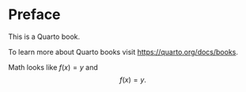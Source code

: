 # Preface {.unnumbered}

This is a Quarto book.

To learn more about Quarto books visit <https://quarto.org/docs/books>.

Math looks like $f(x) = y$ and $$f(x) = y.$$
